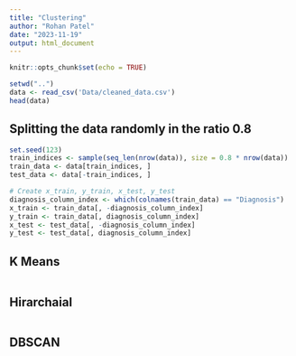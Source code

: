 ```yaml
---
title: "Clustering"
author: "Rohan Patel"
date: "2023-11-19"
output: html_document
---
```


```r
knitr::opts_chunk$set(echo = TRUE)

```


```r
setwd("..")
data <- read_csv('Data/cleaned_data.csv')
head(data)
```

## Splitting the data randomly in the ratio 0.8
```r
set.seed(123)
train_indices <- sample(seq_len(nrow(data)), size = 0.8 * nrow(data))
train_data <- data[train_indices, ]
test_data <- data[-train_indices, ]

# Create x_train, y_train, x_test, y_test
diagnosis_column_index <- which(colnames(train_data) == "Diagnosis")
x_train <- train_data[, -diagnosis_column_index]
y_train <- train_data[, diagnosis_column_index]
x_test <- test_data[, -diagnosis_column_index]
y_test <- test_data[, diagnosis_column_index]
```


## K Means
```r

```

## Hirarchaial 
```r

```

## DBSCAN
```r

```


